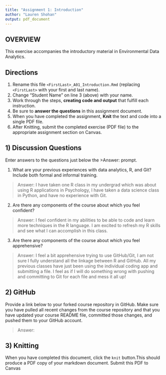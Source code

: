 ```yaml
---
title: "Assignment 1: Introduction"
author: "Lauren Shohan"
output: pdf_document
---
```


## OVERVIEW

This exercise accompanies the introductory material in Environmental Data Analytics. 

## Directions
1.  Rename this file `<FirstLast>_A01_Introduction.Rmd` (replacing `<FirstLast>` with your first and last name).
2.  Change "Student Name" on line 3 (above) with your name.
3.  Work through the steps, **creating code and output** that fulfill each instruction.
4.  Be sure to **answer the questions** in this assignment document.
5.  When you have completed the assignment, **Knit** the text and code into a single PDF file.
6.  After Knitting, submit the completed exercise (PDF file) to the appropriate assignment section on Canvas.


## 1) Discussion Questions
Enter answers to the questions just below the >Answer: prompt.

1. What are your previous experiences with data analytics, R, and Git? Include both formal and informal training.

> Answer: I have taken one R class in my undergrad which was about using R applications in Psychology, I have taken a data science class in Python, and have no experience with Git. 

2. Are there any components of the course about which you feel confident?

> Answer: I feel confident in my abilities to be able to code and learn more techniques in the R language. I am excited to refresh my R skills and see what I can accomplish in this class.

3. Are there any components of the course about which you feel apprehensive?

> Answer: I feel a bit apprehensive trying to use GitHub/Git, I am not sure I fully understand all the linkage between R and GitHub. All my previous classes have just been using the individual coding app and submitting a file. I feel as if I will do something wrong with pushing and committing to Git for each file and mess it all up!


## 2) GitHub

Provide a link below to your forked course repository in GitHub. Make sure you have pulled all recent changes from the course repository and that you have updated your course README file, committed those changes, and pushed them to your GitHub account. 

> Answer: 

## 3) Knitting
When you have completed this document, click the `knit` button.This should produce a PDF copy of your markdown document. Submit this PDF to Canvas 
